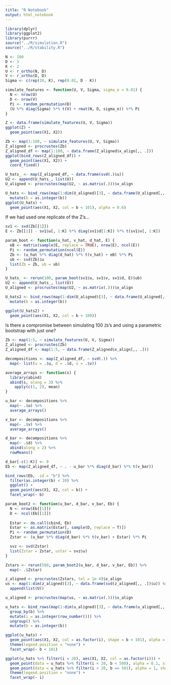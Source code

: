 ```yaml
---
title: "R Notebook"
output: html_notebook
---
```


```r
library(dplyr)
library(ggplot2)
library(purrr)
source("../R/simulation.R")
source("../R/stability.R")
```


```r
N <- 100
D <- 3
K <- 2
U <- r_ortho(N, D)
V <- r_ortho(D, D)
Sigma <- c(rep(10, K), rep(0.01, D - K))

simulate_features <- function(U, V, Sigma, sigma_e = 0.01) {
  N <- nrow(U)
  D <- nrow(V)
  Pi <- random_permutation(D)
  (U %*% diag(Sigma) %*% t(V) + rmat(N, D, sigma_e)) %*% Pi
}

Z <- data.frame(simulate_features(U, V, Sigma))
ggplot(Z) +
  geom_point(aes(X1, X2))
```

```r
Zb <- map(1:100, ~ simulate_features(U, V, Sigma))
Z_aligned <- procrustes(Zb)
Z_aligned_df <- map(1:100, ~ data.frame(Z_aligned$x_align[,, .]))
ggplot(bind_rows(Z_aligned_df)) +
  geom_point(aes(X1, X2)) +
  coord_fixed()
```

```r
U_hats_ <- map(Z_aligned_df, ~ data.frame(svd(.)$u))
U2 <- append(U_hats_, list(U))
U_aligned <- procrustes(map(U2, ~ as.matrix(.)))$x_align

U_hats <- bind_rows(map(1:dim(U_aligned)[3], ~ data.frame(U_aligned[,, .])), .id = "b") %>% 
  mutate(b = as.integer(b))
ggplot(U_hats) +
  geom_point(aes(X1, X2, col = b < 101), alpha = 0.6)
```

If we had used one replicate of the Z's...

```r
sv1 <- svd(Zb[[1]])
E <- Zb[[1]] - sv1$u[, 1:K] %*% diag(sv1$d[1:K]) %*% t(sv1$v[, 1:K])
```

```r
param_boot <- function(u_hat, v_hat, d_hat, E) {
  eB <- matrix(sample(E, replace = TRUE), nrow(E), ncol(E))
  Pi <- random_permutation(ncol(E))
  Zb <- (u_hat %*% diag(d_hat) %*% t(v_hat) + eB) %*% Pi
  ub <- svd(Zb)$u
  list(Zb = Zb, ub = ub)
}
```

```r
U_hats_ <- rerun(100, param_boot(sv1$u, sv1$v, sv1$d, E)$ub)
U2 <- append(U_hats_, list(U))
U_aligned <- procrustes(map(U2, ~ as.matrix(.)))$x_align

U_hats2 <- bind_rows(map(1:dim(U_aligned)[3], ~ data.frame(U_aligned[,, .])), .id = "b") %>%
  mutate(b = as.integer(b))
```

```r
ggplot(U_hats2) +
  geom_point(aes(X1, X2, col = b < 100))
```


Is there a compromise between simulating 100 `Zb`'s and using a parametric
bootstrap with just one?

```r
Zb <- map(1:5, ~ simulate_features(U, V, Sigma))
Z_aligned <- procrustes(Zb)
Z_aligned_df <- map(1:5, ~ data.frame(Z_aligned$x_align[,, .]))
```

```r
decompositions <- map(Z_aligned_df, ~ svd(.)) %>%
  map(~ list(u = .$u, d = .$d, v = .$v))

average_arrays <- function(s) {
  library(abind)
  abind(s, along = 3) %>%
    apply(c(1, 2), mean)
}

u_bar <- decompositions %>%
  map(~ .$u) %>%
  average_arrays()

v_bar <- decompositions %>%
  map(~ .$v) %>%
  average_arrays()

d_bar <- decompositions %>% 
  map(~ .$d) %>% 
  abind(along = 2) %>% 
  rowMeans()
```

```r
d_bar[-c(1:K)] <- 0
Eb <- map(Z_aligned_df, ~ . - u_bar %*% diag(d_bar) %*% t(v_bar))
```

```r
bind_rows(Eb, .id = "b") %>%
  filter(as.integer(b) < 20) %>%
  ggplot() +
  geom_point(aes(X1, X2, col = b)) +
  facet_wrap(~ b)
```


```r
param_boot2 <- function(u_bar, d_bar, v_bar, Eb) {
  N <- nrow(Eb[[1]])
  D <- ncol(Eb[[1]])
  
  Estar <- do.call(cbind, Eb)
  Estar <- as.matrix(Estar[, sample(D, replace = T)])
  Pi <- random_permutation(D)
  Zstar <- (u_bar %*% diag(d_bar) %*% t(v_bar) + Estar) %*% Pi

  svz <- svd(Zstar)
  list(Zstar = Zstar, ustar = svz$u)
}
```

```r
Zstars <- rerun(500, param_boot2(u_bar, d_bar, v_bar, Eb)) %>%
  map(~ .$Zstar)

z_aligned <- procrustes(Zstars, tol = 1e-4)$x_align
us <- map(1:dim(z_aligned)[3], ~ data.frame(svd(z_aligned[,, .])$u)) %>%
  append(list(U))

u_aligned <- procrustes(map(us, ~ as.matrix(.)))$x_align

u_hats <- bind_rows(map(1:dim(u_aligned)[3], ~ data.frame(u_aligned[,, .])), .id = "b") %>% 
  group_by(b) %>%
  mutate(i = as.integer(row_number())) %>%
  ungroup() %>%
  mutate(b = as.integer(b))
```


```r
ggplot(u_hats) +
  geom_point(aes(X1, X2, col = as.factor(i), shape = b < 101), alpha = 0.6) +
  theme(legend.position = "none") +
  facet_wrap(~ b < 101)
```

```r
ggplot(u_hats %>% filter(i < 20), aes(X1, X2, col = as.factor(i))) +
  geom_point(data = u_hats %>% filter(i < 20, b < 500), alpha = 0.1, size = 0.1) +
  geom_point(data = u_hats %>% filter(i < 20, b == 501), alpha = 1, shape = 15, size = 2) +
  theme(legend.position = "none") +
  facet_wrap(~ i)
```
